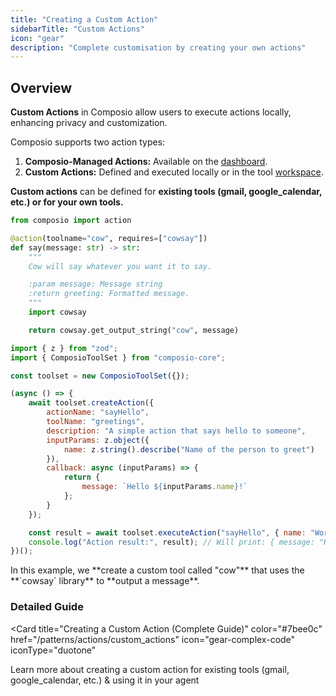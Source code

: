 ```yaml
---
title: "Creating a Custom Action"
sidebarTitle: "Custom Actions"
icon: "gear"
description: "Complete customisation by creating your own actions"
---
```


## Overview

**Custom Actions** in Composio allow users to execute actions locally, enhancing privacy and customization.

Composio supports two action types:

1. **Composio-Managed Actions:** Available on the [dashboard](https://app.composio.dev/).
2. **Custom Actions:** Defined and executed locally or in the tool [workspace](/introduction/foundations/components/workspace).

**Custom actions** can be defined for **existing tools (gmail, google_calendar, etc.) or for your own tools.**
<CodeGroup>
```python Python Defining Custom Action
from composio import action

@action(toolname="cow", requires=["cowsay"])
def say(message: str) -> str:
    """
    Cow will say whatever you want it to say.

    :param message: Message string
    :return greeting: Formatted message.
    """
    import cowsay

    return cowsay.get_output_string("cow", message)
```
```javascript Javascript Defining Custom Action
import { z } from "zod";
import { ComposioToolSet } from "composio-core";

const toolset = new ComposioToolSet({});

(async () => {
    await toolset.createAction({
        actionName: "sayHello",
        toolName: "greetings",
        description: "A simple action that says hello to someone",
        inputParams: z.object({
            name: z.string().describe("Name of the person to greet")
        }),
        callback: async (inputParams) => {
            return {
                message: `Hello ${inputParams.name}!`
            };
        }
    });

    const result = await toolset.executeAction("sayHello", { name: "World" });
    console.log("Action result:", result); // Will print: { message: "Hello World!" }
})();
```
</CodeGroup>
In this example, we **create a custom tool called "cow"** that uses the **`cowsay` library** to **output a message**.

### Detailed Guide

<Card
  title="Creating a Custom Action (Complete Guide)"
  color="#7bee0c"
  href="/patterns/actions/custom_actions"
  icon="gear-complex-code"
  iconType="duotone"
>
  Learn more about creating a custom action for existing tools (gmail, google_calendar, etc.) & using it in your agent
</Card>
